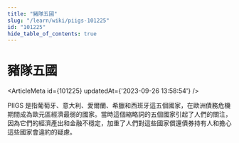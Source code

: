```yaml
---
title: "豬隊五國"
slug: "/learn/wiki/piigs-101225"
id: "101225"
hide_table_of_contents: true
---
```



# 豬隊五國

<ArticleMeta id={101225} updatedAt={'2023-09-26 13:58:54'} />
<div className='border-solid border-b border-t-0 my-4 border-[var(--ifm-color-gray-300)]' />

PIIGS 是指葡萄牙、意大利、愛爾蘭、希臘和西班牙這五個國家，在歐洲債務危機期間成為歐元區經濟最弱的國家。當時這個縮略詞的五個國家引起了人們的關注，因為它們的經濟產出和金融不穩定，加重了人們對這些國家償還債券持有人和擔心這些國家會違約的疑慮。
